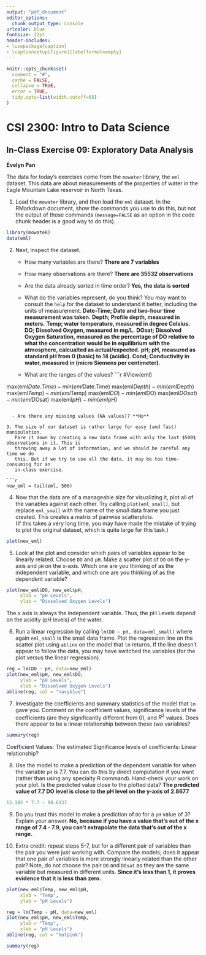 ```yaml
---
output: "pdf_document"
editor_options: 
  chunk_output_type: console
urlcolor: blue
fontsize: 12pt
header-includes:
- \usepackage{caption}
- \captionsetup[figure]{labelformat=empty}
---
```


```r
knitr::opts_chunk$set(
  comment = "#", 
  cache = FALSE,  
  collapse = TRUE,
  error = TRUE,
  tidy.opts=list(width.cutoff=65)
)
```

# CSI 2300: Intro to Data Science

## In-Class Exercise 09: Exploratory Data Analysis 

**Evelyn Pan**

The data for today's exercises come from the `mowater` library, the `eml`
dataset. This data are about measurements of the properties of water in the Eagle
Mountain Lake reservoir in North Texas.

1. Load the `mowater` library, and then load the `eml` dataset. In the RMarkdown
   document, show the commands you use to do this, but not the
   output of those commands (`message=FALSE` as an option in the code chunk
   header is a good way to do this).
  
```r
library(mowateR)
data(eml)
```

2. Next, inspect the dataset.
   - How many variables are there? **There are 7 variables**
   - How many observations are there? **There are 35532 observations**
   - Are the data already sorted in time order? **Yes, the data is sorted**
   - What do the variables represent, do you think? You may want to consult the
     `help` for the dataset to understand it better, including the units of
     measurement. 
     **Date-Time; Date and two-hour time measurement was taken.** 
     **Depth; Profile depth, measured in meters.**
     **Temp; water temperature, measured in degree Celsius.**
     **DO; Dissolved Oxygen, measured in mg/L.**
     **DOsat; Dissolved Oxygen Saturation, measured as the percentage of DO relative to what the concentration would be in equilibrium with the atmosphere, calcualted as actual/expected.**
     **pH; pH, measured as standard pH from 0 (basic) to 14 (acidic). Cond; Conductivity in water, measured in (micro Siemens per centimeter).**
     
   - What are the ranges of the values? 
```r
#View(eml)

max(eml$Date.Time) - min(eml$Date.Time)
max(eml$Depth) - min(eml$Depth)
max(eml$Temp) - min(eml$Temp)
max(eml$DO) - min(eml$DO)
max(eml$DOsat) - min(eml$DOsat)
max(eml$pH) - min(eml$pH)

```

  - Are there any missing values (NA values)? **No**

3. The size of our dataset is rather large for easy (and fast) manipulation. 
   Pare it down by creating a new data frame with only the last $500$ observations in it. This is
   throwing away a lot of information, and we should be careful any time we do
   this. But if we try to use all the data, it may be too time-consuming for an
   in-class exercise.
   
```r
new_eml = tail(eml, 500) 
```



4. Now that the data are of a manageable size for visualizing it, plot all of
   the variables against each other. Try calling `plot(eml_small)`,  but replace
   `eml_small` with the name of the *small* data frame you just created.  This creates a matrix of pairwise scatterplots.  
   (If this takes a very long time, you may have made the mistake of trying to
   plot the original dataset, which is quite large for this task.)
   
```r
plot(new_eml)
```


5. Look at the plot and consider which pairs of variables appear to be linearly
   related. Choose `DO` and `pH`.  Make a scatter plot of `DO` on the
   y-axis and `pH` on the x-axis.  Which one are you thinking of as the
   independent variable, and which one are you thinking of as the dependent
   variable?
```r
plot(new_eml$DO, new_eml$pH,
     xlab = "pH Levels",
     ylab = "Dissolved Oxygen Levels")
```
The x axis is always the independent variable. Thus, the pH Levels depend on the acidity (pH levels) of the water. 


6. Run a linear regression by calling `lm(DO ~ pH, data=eml_small)`
   where again `eml_small` is the small data frame.  Plot the regression line on
   the scatter plot using `abline` on the model that `lm` returns. If the line
   doesn't appear to follow the data, you may have switched the variables (for
   the plot versus the linear regression).
   
```r
reg = lm(DO ~ pH, data=new_eml)
plot(new_eml$pH, new_eml$DO,
     ylab = "pH Levels",
     xlab = "Dissolved Oxygen Levels")
abline(reg, col = "navyblue")
``` 


7. Investigate the coefficients and summary statistics of the model that `lm`
   gave you. Comment on the coefficient values, significance levels of the
   coefficients (are they significantly different from $0$), and $R^2$ values.
   Does there appear to be a linear relationship between these two variables?
   
```r
summary(reg)
``` 
Coefficient Values: The estimated 
Significance levels of coefficients: 
Linear relationship? 

8. Use the model to make a prediction of the dependent variable for when the
   variable `pH` is $7.7$. You can do this by direct computation if you want
   (rather than using any specialty R command).  Hand-check your work on your
   plot. Is the predicted value close to the plotted data? **The predicted value of 7.7 DO level is close to the pH level on the y-axis of 2.8677**
```r

13.182 * 7.7 - 98.6337

```


9. Do you trust this model to make a prediction of `DO` for a `pH` value of 3?
   Explain your answer.
**No, because if you have a value that's out of the x range of 7.4 - 7.9, you can't extrapolate the data that's out of the x range.**


10. Extra credit: repeat steps 5-7, but for a different pair of variables than
   the pair you were just working with. Compare the models; does it appear
   that one pair of variables is more strongly linearly related than the other
   pair? Note, do not choose the pair `DO` and `DOsat` as they are the same
   variable but measured in different units. **Since it's less than 1, it proves evidence that it is less than zero.**
```r
plot(new_eml$Temp, new_eml$pH,
     xlab = "Temp",
     ylab = "pH Levels")

reg = lm(Temp ~ pH, data=new_eml)
plot(new_eml$pH, new_eml$Temp,
     ylab = "Temp",
     xlab = "pH Levels")
abline(reg, col = "hotpink")

summary(reg)

```

